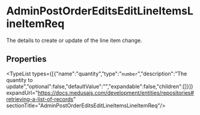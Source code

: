 
# AdminPostOrderEditsEditLineItemsLineItemReq

The details to create or update of the line item change.

## Properties

<TypeList types={[{"name":"quantity","type":"`number`","description":"The quantity to update","optional":false,"defaultValue":"","expandable":false,"children":[]}]} expandUrl="https://docs.medusajs.com/development/entities/repositories#retrieving-a-list-of-records" sectionTitle="AdminPostOrderEditsEditLineItemsLineItemReq"/>
